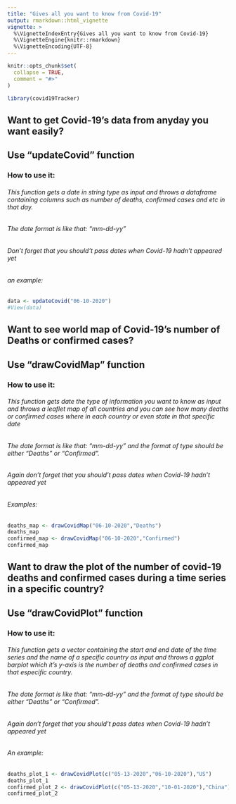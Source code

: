 ```yaml
---
title: "Gives all you want to know from Covid-19"
output: rmarkdown::html_vignette
vignette: >
  %\VignetteIndexEntry{Gives all you want to know from Covid-19}
  %\VignetteEngine{knitr::rmarkdown}
  %\VignetteEncoding{UTF-8}
---
```


```r
knitr::opts_chunk$set(
  collapse = TRUE,
  comment = "#>"
)
```

```r
library(covid19Tracker)
```
## Want to get Covid-19's data from anyday you want easily?
## Use "updateCovid" function
### How to use it:
###### This function gets a date in string type as input and throws a dataframe containing columns such as number of deaths, confirmed cases and etc in that day.
###### The date format is like that: "mm-dd-yy"
###### Don't forget that you should't pass dates when Covid-19 hadn't appeared yet
###### an example:
```r
data <- updateCovid("06-10-2020")
#View(data)
```
## Want to see world map of Covid-19's number of Deaths or confirmed cases?
## Use "drawCovidMap" function
### How to use it:
###### This function gets date the type of information you want to know as input and throws a leaflet map of all countries and you can see how many deaths or confirmed cases where in each country or even state in that specific date
###### The date format is like that: "mm-dd-yy" and the format of type should be either "Deaths" or "Confirmed".
###### Again don't forget that you should't pass dates when Covid-19 hadn't appeared yet
###### Examples:
```r
deaths_map <- drawCovidMap("06-10-2020","Deaths")
deaths_map
confirmed_map <- drawCovidMap("06-10-2020","Confirmed")
confirmed_map
```
## Want to draw the plot of the number of covid-19 deaths and confirmed cases during a time series in a specific country?
## Use "drawCovidPlot" function
### How to use it:
###### This function gets a vector containing the start and end date of the time series and the name of a specific country as input and throws a ggplot barplot which it's y-axis is the number of deaths and confirmed cases in that especific country.
###### The date format is like that: "mm-dd-yy" and the format of type should be either "Deaths" or "Confirmed".
###### Again don't forget that you should't pass dates when Covid-19 hadn't appeared yet
###### An example:
```r
deaths_plot_1 <- drawCovidPlot(c("05-13-2020","06-10-2020"),"US")
deaths_plot_1
confirmed_plot_2 <- drawCovidPlot(c("05-13-2020","10-01-2020"),"China")
confirmed_plot_2
```
